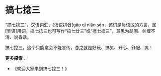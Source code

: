 
搞七捻三
===

“搞七捻三”，汉语词汇，[汉语拼音]gǎo qī niǎn sān，该词是吴语区的方言，属[吴语]用词。搞七捻三也可写作“搞七廿三”或“搅七捻三”，意思为胡闹、纠缠不清、说昏话。

搞七捻三，这个只能意会不能言传，总之就是好玩、搞笑、开心、舒服、爽！

**更多探索**：
 - <Link href="https://linux.do/t/topic/88" target="_blank" style={{ textDecoration: 'none', color: '#3A9FE8' }}>《欢迎大家来到搞七捻三！》</Link>
